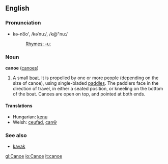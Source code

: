==English==
===Pronunciation===
*kə-no͞o', /kəˈnuː/, /k@"nu:/
*:[[Rhymes:English:-uː|Rhymes: -uː]]

===Noun===
'''canoe''' ([[canoes]])

#A small [[boat]]. It is propelled by one or more people (depending on the size of canoe), using single-bladed [[paddle]]s. The paddlers face in the direction of travel, in either a seated position, or kneeling on the bottom of the boat. Canoes are open on top, and pointed at both ends.

====Translations====
*Hungarian: [[kenu]]
*Welsh: [[ceufad]], [[canŵ]]

===See also===
*[[kayak]]

[[gl:Canoe]]
[[io:Canoe]]
[[it:canoe]]